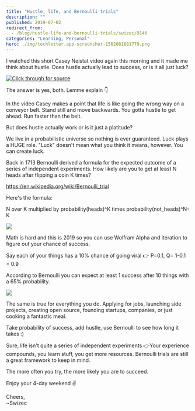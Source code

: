 ```yaml
---
title: "Hustle, life, and Bernoulli trials"
description: ""
published: 2019-07-02
redirect_from:
  - /blog/hustle-life-and-bernoulli-trials/swizec/9146
categories: "Learning, Personal"
hero: ./img/techletter.app-screenshot-1562081681779.png
---
```


I watched this short Casey Neistat video again this morning and it made me think about hustle. Does hustle actually lead to success, or is it all just luck?

[![Click through for source](./img/techletter.app-screenshot-1562081681779.png)](https://www.youtube.com/watch?v=L9VBpbnXhWk)

The answer is yes, both. Lemme explain 👇

In the video Casey makes a point that life is like going the wrong way on a conveyor belt. Stand still and move backwards. You gotta hustle to get ahead. Run faster than the belt.

But does hustle actually work or is it just a platitude?

We live in a probabilistic universe so nothing is ever guaranteed. Luck plays a HUGE role. "Luck" doesn't mean what you think it means, however. You can create luck.

Back in 1713 Bernoulli derived a formula for the expected outcome of a series of independent experiments. How likely are you to get at least N heads after flipping a coin K times?

https://en.wikipedia.org/wiki/Bernoulli_trial

Here's the formula:

N over K multiplied by probability(heads)^K times probability(not_heads)^N-K

![](./img/a80ecac0904j07b0.svg)

Math is hard and this is 2019 so you can use Wolfram Alpha and iteration to figure out your chance of success.

Say each of your things has a 10% chance of going viral 👉 P=0.1, Q= 1-0.1 = 0.9

According to Bernoulli you can expect at least 1 success after 10 things with a 65% probability.

[![](./img/Mua3GPg.png)](https://www.wolframalpha.com/input/?i=10+trials+p%3D0.1)

The same is true for everything you do. Applying for jobs, launching side projects, creating open source, founding startups, companies, or just cooking a fantastic meal.

Take probability of success, add hustle, use Bernoulli to see how long it takes :)

Sure, life isn't quite a series of independent experiments 👉Your experience compounds, you learn stuff, you get more resources. Bernoulli trials are still a great framework to keep in mind.

The more often you try, the more likely you are to succeed.

Enjoy your 4-day weekend ✌️

Cheers,  
~Swizec
